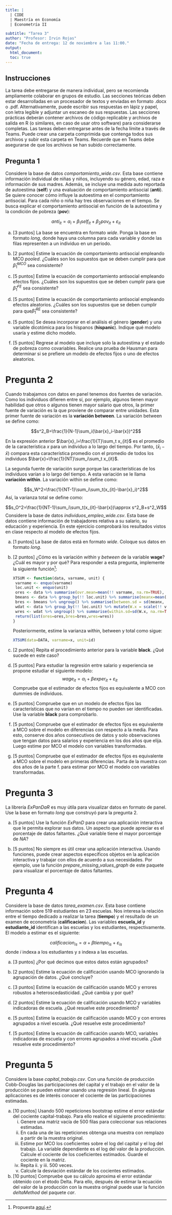 ```yaml
---
title: |
  | CIDE
  | Maestría en Economía
  | Econometría II

subtitle: "Tarea 3"
author: "Profesor: Irvin Rojas"
date: "Fecha de entrega: 12 de noviembre a las 11:00."
output:
  html_document:
  toc: true
---
```

  
## Instrucciones
  
La tarea debe entregarse de manera individual, pero se recomienda ampliamente colaborar en grupos de estudio. Las secciones teóricas deben estar desarrolladas en un procesador de textos y enviadas en formato .docx o .pdf. Alternativamente, puede escribir sus respuestas en lápiz y papel, con letra legible y adjuntar un escaneo de sus respuestas. Las secciones prácticas deberán contener archivos de código replicable y archivos de salida en R (o similares, en caso de usar otro software) para considerarse completas. Las tareas deben entregarse antes de la fecha límite a través de Teams. Puede crear una carpeta comprimida que contenga todos sus archivos y subir esta carpeta en Teams. Recuerde que en Teams debe asegurarse de que los archivos se han subido correctamente.

## Pregunta 1

Considere la base de datos *comportamiento_wide.csv*. Esta base contiene información individual de niñas y niños, incluyendo su género, edad, raza e información de sus madres. Además, se incluye una medida auto reportada de autoestima (**self**) y una evaluación de comportamiento antisocial (**anti**). Se quiere conocer cómo influye la autoestima en el comportamiento antisocial. Para cada niño o niña hay tres observaciones en el tiempo. Se busca explicar el comportamiento antisocial en función de la autoestima y la condición de pobreza (**pov**):

$$anti_{it}=\alpha_i+\beta_1 self_{it}+\beta_2 pov_{it}+\varepsilon_{it}$$

a. [3 puntos] La base se encuentra en formato *wide*. Ponga la base en formato *long*, donde haya una columna para cada variable y donde las filas representen a un individuo en un periodo.

a. [2 puntos] Estime la ecuación de comportamiento antisocial empleando MCO *pooled*. ¿Cuáles son los supuestos que se deben cumplir para que $\hat{\beta}_1^{MCO}$ sea consistente?

a. [5 puntos] Estime la ecuación de comportamiento antisocial empleando efectos fijos. ¿Cuáles son los supuestos que se deben cumplir para que $\hat{\beta}_1^{FE}$ sea consistente?

a. [5 puntos] Estime la ecuación de comportamiento antisocial empleando efectos aleatorios. ¿Cuáles son los supuestos que se deben cumplir para que$\hat{\beta}_1^{RE}$ sea consistente?

a. [5 puntos] Se desea incorporar en el análisis el género (**gender**) y una variable dicotómica para los hispanos (**hispanic**). Indique qué modelo usaría y estime dicho modelo.

a. [5 puntos] Regrese al modelo que incluye solo la autoestima y el estado de pobreza como covariables. Realice una prueba de Hausman para determinar si se prefiere un modelo de efectos fijos o uno de efectos aleatorios.

# Pregunta 2

Cuando trabajamos con datos en panel tenemos dos fuentes de variación. Como los individuos difieren entre sí, por ejemplo, algunos tienen mayor habilidad que otros o algunos tienen mayor salario que otros, la primer fuente de variación es la que proviene de comparar entre unidades. Esta primer fuente de variación es la **variación between**. La variación between se define como:

$$s^2_B=\frac{1}{N-1}\sum_i(\bar{x}_i-\bar{x})^2$$

En la expresión anterior $\bar{x}_i=\frac{1}{T}\sum_t x_{it}$ es el promedio de la característica $x$ para un individuo a lo largo del tiempo. Por tanto, $(\bar{x}_i-\bar{x})$ compara esta característica promedio con el promedio de todos los individuos $\bar{x}=\frac{1}{NT}\sum_i\sum_t x_{it}$.

La segunda fuente de variación surge porque las características de los individuos varían a lo largo del tiempo. A esta variación se le llama **variación within**. La variación within se define como:

$$s_W^2=\frac{1}{NT-1}\sum_i\sum_t(x_{it}-\bar{x}_i)^2$$
Así, la varianza total se define como:

$$s_O^2=\frac{1}{NT-1}\sum_i\sum_t(x_{it}-\bar{x})\approx s^2_B+s^2_W$$
Considere la base de datos *individuos_empleo_wide.csv*. Esta base de datos contiene información de trabajadores relativa a su salario, su educación y experiencia. En este ejercicio comprobará los resultados vistos en clase respecto al modelo de efectos fijos.

a. [1 puntos] La base de datos está en formato *wide*. Coloque sus datos en formato *long*.

a. [2 puntos] ¿Cómo es la variación *within* y *between* de la variable **wage**? ¿Cuál es mayor y por qué? Para responder a esta pregunta, implemente la siguiente función[^1]:

    ```r
XTSUM <- function(data, varname, unit) {
  varname <- enquo(varname)
  loc.unit <- enquo(unit)
  ores <- data %>% summarise(ovr.mean=mean(!! varname, na.rm=TRUE), ovr.sd=sd(!! varname, na.rm=TRUE), ovr.min = min(!! varname, na.rm=TRUE), ovr.max=max(!! varname, na.rm=TRUE), ovr.N=sum(as.numeric((!is.na(!! varname)))))
  bmeans <- data %>% group_by(!! loc.unit) %>% summarise(meanx=mean(!! varname, na.rm=T), t.count=sum(as.numeric(!is.na(!! varname))))
  bres <- bmeans %>% ungroup() %>% summarise(between.sd = sd(meanx, na.rm=TRUE), between.min = min(meanx, na.rm=TRUE), between.max=max(meanx, na.rm=TRUE), Units=sum(as.numeric(!is.na(t.count))), t.bar=mean(t.count, na.rm=TRUE))
  wdat <- data %>% group_by(!! loc.unit) %>% mutate(W.x = scale(!! varname, scale=FALSE))
  wres <- wdat %>% ungroup() %>% summarise(within.sd=sd(W.x, na.rm=TRUE), within.min=min(W.x, na.rm=TRUE), within.max=max(W.x, na.rm=TRUE))
  return(list(ores=ores,bres=bres,wres=wres))
}
```
[^1]: Propuesta [aquí](https://stackoverflow.com/questions/49282083/xtsum-command-for-r).

    Posteriormente, estime la varianza within, between y total como sigue:

    ```r
XTSUM(data=DATA, varname=x, unit=id)
    ```
a. [2 puntos] Repita el procedimiento anterior para la variable **black**. ¿Qué sucede en este caso?

a. [5 puntos] Para estudiar la regresión entre salario y experiencia se propone estudiar el siguiente modelo: $$wage_{it}=\alpha_i+\beta exper_{it}+\varepsilon_{it}$$ Compruebe que el estimador de efectos fijos es equivalente a MCO con dummies de individuos.

a. [5 puntos] Compruebe que en un modelo de efectos fijos las características que no varían en el tiempo no pueden ser identificadas. Use la variable **black** para comprobarlo.

a. [5 puntos] Compruebe que el estimador de efectos fijos es equivalente a MCO sobre el modelo en diferencias con respecto a la media. Para esto, conserve dos años consecutivos de datos y solo observaciones que tengan datos para salarios y experiencia en los dos años que elija. Luego estime por MCO el modelo con variables transformadas.

a. [5 puntos] Compruebe que el estimador de efectos fijos es equivalente a MCO sobre el modelo en primeras diferencias. Parta de la muestra con dos años de la parte f. para estimar por MCO el modelo con variables transformadas.

# Pregunta 3

La librería *ExPanDaR* es muy útila para visualizar datos en formato de panel. Use la base en formato *long* que construyó para la pregunta 2.

a. [5 puntos] Use la función *ExPanD* para crear una aplicación interactiva que le permita explorar sus datos. Un aspecto que puede apreciar es el porcentaje de datos faltantes. ¿Qué variable tiene el mayor porcentaje de *NA*?

a. [5 puntos] No siempre es útil crear una aplicación interactiva. Usando funciones, puede crear aspectos específicos objetos en la aplicación interactiva y trabajar con ellos de acuerdo a sus necesidades. Por ejemplo, use la función *prepare_missing_values_graph* de este paquete para visualizar el porcentaje de datos faltantes.

# Pregunta 4

Considere la base de datos *tarea_examen.csv*. Esta base contiene información sobre 519 estudiantes en 23 escuelas. Nos interesa la relación entre el tiempo dedicado a realizar la tarea (**tiempo**) y el resultado de un examen de econometría (**calificacion**). Las variables **escuela_id** y **estudiante_id** identifican a las escuelas y los estudiantes, respectivamente. El modelo a estimar es el siguiente:

$$calificacion_{is}=\alpha+\beta tiempo_{is}+\varepsilon_{is}$$
donde $i$ indexa a los estudiantes y $s$ indexa a las escuelas.

a. [3 puntos] ¿Por qué decimos que estos datos están agrupados?

a. [2 puntos] Estime la ecuación de calificación usando MCO ignorando la agrupación de datos. ¿Qué concluye?

a. [3 puntos] Estime la ecuación de calificación usando MCO y errores robustos a heteroscedasticidad. ¿Qué cambia y por qué?

a. [2 puntos] Estime la ecuación de calificación usando MCO y variables indicadoras de escuela. ¿Qué resuelve este procedimiento?

a. [5 puntos] Estime la ecuación de calificación usando MCO y con errores agrupados a nivel escuela. ¿Qué resuelve este procedimiento?

a. [5 puntos] Estime la ecuación de calificación usando MCO, variables indicadoras de escuela y con errores agrupados a nivel escuela. ¿Qué resuelve este procedimiento?

# Pregunta 5

Considere la base *capital_trabajo.csv*. Con una función de producción Cobb-Douglas las participaciones del capital y el trabajo en el valor de la producción se pueden estimar usando una regresión lineal. En algunas aplicaciones es de interés conocer el cociente de las participaciones estimadas.

a. [10 puntos] Usando 500 repeticiones bootstrap estime el error estándar del cociente capital-trabajo. Para ello realice el siguiente procedimiento:
    i. Genere una matriz vacía de 500 filas para coleccionar sus relaciones estimadas.
    i. En cada una de las repeticiones obtenga una muestra con remplazo a partir de la muestra original.
    i. Estime por MCO los coeficientes sobre el log del capital y el log del trabajo. La variable dependiente es el log del valor de la producción. Calcule el cociente de los coeficientes estimados. Guarde el cociente en la matriz.
    i. Repita ii. y iii. 500 veces.
    i. Calcule la desviación estándar de los cocientes estimados. 

a. [10 puntos] Compruebe que su cálculo aproxima el error estándar obtenido con el étodo Delta. Para ello, después de estimar la ecuación del valor de la producción con la muestra original puede usar la función *deltaMethod* del paquete *car*.
